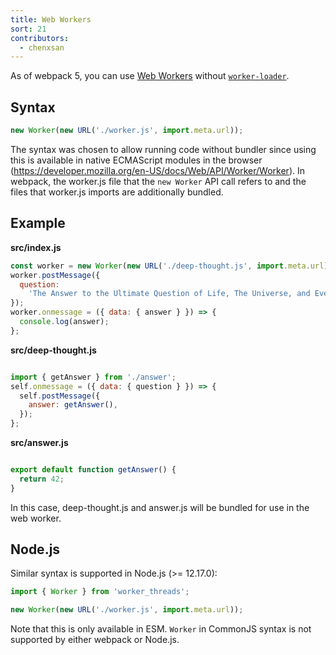 ```yaml
---
title: Web Workers
sort: 21
contributors:
  - chenxsan
---
```


As of webpack 5, you can use [Web Workers](https://developer.mozilla.org/en-US/docs/Web/API/Web_Workers_API/Using_web_workers) without [`worker-loader`](https://github.com/webpack-contrib/worker-loader).

## Syntax

```js
new Worker(new URL('./worker.js', import.meta.url));
```

The syntax was chosen to allow running code without bundler since using this is available in native ECMAScript modules in the browser (https://developer.mozilla.org/en-US/docs/Web/API/Worker/Worker). In webpack, the worker.js file that the `new Worker` API call refers to and the files that worker.js imports are additionally bundled.

## Example

**src/index.js**

```js
const worker = new Worker(new URL('./deep-thought.js', import.meta.url));
worker.postMessage({
  question:
    'The Answer to the Ultimate Question of Life, The Universe, and Everything.',
});
worker.onmessage = ({ data: { answer } }) => {
  console.log(answer);
};
```

**src/deep-thought.js**

```js

import { getAnswer } from './answer';
self.onmessage = ({ data: { question } }) => {
  self.postMessage({
    answer: getAnswer(),
  });
};
```

**src/answer.js**

```js

export default function getAnswer() {
  return 42;
}
```

In this case, deep-thought.js and answer.js will be bundled for use in the web worker.

## Node.js

Similar syntax is supported in Node.js (>= 12.17.0):

```js
import { Worker } from 'worker_threads';

new Worker(new URL('./worker.js', import.meta.url));
```

Note that this is only available in ESM. `Worker` in CommonJS syntax is not supported by either webpack or Node.js.
